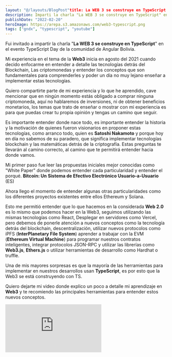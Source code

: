 ```yaml
---
layout: "@/layouts/BlogPost"title: La WEB 3 se construye en TypeScript
description: Imparti la charla "La WEB 3 se construye en TypeScript" en el evento TypeScript Day de la comunidad de Angular Bolivia.
publishDate: "2022-02-20"
heroImage: https://arepa.s3.amazonaws.com/web3-typescript.png
tags: ["gndx", "typescript", "youtube"]
---
```


Fui invitado a impartir la charla "**La WEB 3 se construye en TypeScript**" en el evento TypeScript Day de la comunidad de Angular Bolivia.

Mi experiencia en el tema de la **Web3** inicia en agosto del 2021 cuando decido enfocarme en entender a detalle las tecnologías detrás del Blockchain, Las criptomonedas y entender los conceptos que son fundamentales para comprenderles y poder un día no muy lejano enseñar a implementar estas tecnologías.

Quiero compartirte parte de mi experiencia y lo que he aprendido, cave mencionar que en ningún momento estás obligado a comprar ninguna criptomoneda, aquí no hablaremos de inversiones, ni de obtener beneficios monetarios, los temas que trato de enseñar o mostrar con mi experiencia es para que puedas crear tu propia opinión y tengas un camino que seguir.

Es importante entender donde nace todo, es importante entender la historia y la motivación de quienes fueron visionarios en proponer estas tecnologías, como arranco todo, quien es **Satoshi Nakamoto** y porque hoy en día no sabemos de su paradero, que significa implementar tecnologías blockchain y las matemáticas detrás de la criptografía. Estas preguntas te llevarán al camino correcto, al camino que te permitirá entender hacia donde vamos.

Mi primer paso fue leer las propuestas iniciales mejor conocidas como "White Paper" donde podemos entender cada particularidad y entender el porqué. **Bitcoin: Un Sistema de Efectivo Electrónico Usuario-a-Usuario** (ES)

Ahora llego el momento de entender algunas otras particularidades como los diferentes proyectos existentes entre ellos Ethereum y Solana.

Esto me permitió entender que lo que hacemos en la considerada **Web 2.0** es lo mismo que podemos hacer en la Web3, seguimos utilizando las mismas tecnologías como React, Desplegar en servidores como Vercel, pero debemos de ponerle atención a nuevos conceptos como la tecnología detrás del blockchain, descentralización, utilizar nuevos protocolos como iPFS (**InterPlanetary File System**) aprender a trabajar con la EVM (**Ethereum Virtual Machine**) para programar nuestros contratos inteligentes, integrar protocolos JSON-RPC y utilizar las librerías como **Web3.js**, **Ethers.js** o utilizar herramientas de desarrollo como Hardhat o truffle.

Una de mis mayores sorpresas es que la mayoría de las herramientas para implementar en nuestros desarrollos usan **TypeScript**, es por esto que la Web3 se está construyendo con TS.

Quiero dejarte mi video donde explico un poco a detalle mi aprendizaje en **Web3** y te recomiendo las principales herramientas para entender estos nuevos conceptos.

<div className="embed-container">
    <iframe src="https://www.youtube.com/embed/bkkakCbOoZg" title="YouTube video player" frameborder="0" allow="accelerometer; autoplay; clipboard-write; encrypted-media; gyroscope; picture-in-picture" allowfullscreen></iframe>
</div>

